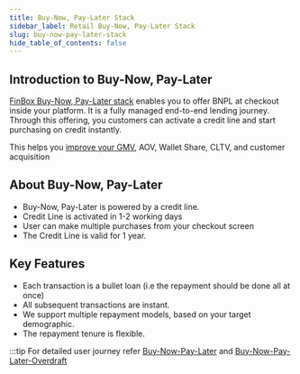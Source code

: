```yaml
---
title: Buy-Now, Pay-Later Stack
sidebar_label: Retail Buy-Now, Pay-Later Stack
slug: buy-now-pay-later-stack
hide_table_of_contents: false
---
```



## Introduction to Buy-Now, Pay-Later

[FinBox Buy-Now, Pay-Later stack](/product/products/buy-now-pay-later-stack) enables you to offer BNPL at checkout inside your platform. It is a fully managed end-to-end lending journey. Through this offering, you customers can activate a credit line and start purchasing on credit instantly. 

This helps you [improve your GMV](https://finbox.in/blog/buy-now-pay-later-b2b-credit-payment-option-ecommerce-msme/), AOV, Wallet Share, CLTV, and customer acquisition

## About Buy-Now, Pay-Later

* Buy-Now, Pay-Later is powered by a credit line.
* Credit Line is activated in 1-2 working days
* User can make multiple purchases from your checkout screen
* The Credit Line is valid for 1 year.

## Key Features

* Each transaction is a bullet loan (i.e the repayment should be done all at once)
* All subsequent transactions are instant.
* We support multiple repayment models, based on your target demographic.
* The repayment tenure is flexible.

:::tip For detailed user journey refer [Buy-Now-Pay-Later](/product/build/buy-now-pay-later) and [Buy-Now-Pay-Later-Overdraft](/product/build/buy-now-pay-later-overdraft)

<!---
## User journey

### Step 1 - User applies for a credit line

**User is shown an offer to apply for a credit line** - The first step in the user journey is applying for a credit limit which powers the Buy-Now, Pay-Later. The user will first see the option to activate his credit line via a banner in the anchor app.


<CenteredImage  imgSrc={"/img/credit_line_intro_banner.png" } text="A B2B E-Commerce app offering Buy Now Pay Later option at checkout" imgWidth="35%"/>

**User shares his data and his eligibility is checked** - The user shares his Credit History, Device Data, Bank Statements, GST (if applicable)


<CenteredImage  imgSrc={"/img/eligibility_screen.png" } text="User is shown his eligibilty" imgWidth="35%"/>


**User shares his data and his eligibility is checked** - The user shares his Credit History, Device Data, Bank Statements, GST (if applicable)


**E-KYC**
Following this the user completes his eKYC by submitting his 
* PAN Card
* Address proof  (Aadhaar or Passport)
* Selfie 
* Business registration proof.

<CenteredImage  imgSrc={"/img/ekyc.png" } text="User is shown his eligibilty" imgWidth="35%"/>


**Sets up ENACH** - User sets up his Enach. There are 2 ways of doing so - 
* E-NACH
* Manual NACH

**Completes the application process** - User e-signs a loan agreement and the application journey is completed.


### Step 2 - Making Transactions


Users will see BNPL as a payment option in the Anchor app's checkout page. They can select their preferred repayment plan and 
make instant transactions on credit


<CenteredImage  imgSrc={"/img/checkout.png" } text="User is shown a BNPL option at the checkout screen" imgWidth="35%"/>


### Step 3 - Repayment

User can repay from within the app.

-->